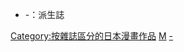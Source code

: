 *-：派生誌

[[Category:按雜誌區分的日本漫畫作品|Category:按雜誌區分的日本漫畫作品]]
[[Category:講談社的漫畫雜誌|M]]
[[Category:週刊少年Magazine|-]]
